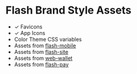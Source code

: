 
<Meta title="Intoduction" />

# Flash Brand Style Assets

- ✓ Favicons
- ✓ App Icons
- Color Theme CSS variables
- Assets from [flash-mobile](https://github.com/lnflash/flash-mobile)
- Assets from [flash-site](https://github.com/lnflash/flash-site)
- Assets from [web-wallet](https://github.com/lnflash/web-wallet)
- Assets from [flash-pay](https://github.com/lnflash/flash-pay)